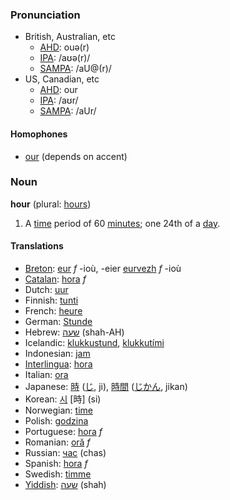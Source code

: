 ===Pronunciation===
*British, Australian, etc
**[[w:AHD|AHD]]: ouə(r)
**[[w:IPA|IPA]]: /aʊə(r)/
**[[w:SAMPA|SAMPA]]: /aU@(r)/
*US, Canadian, etc
**[[w:AHD|AHD]]: our
**[[w:IPA|IPA]]: /aʊr/
**[[w:SAMPA|SAMPA]]: /aUr/
====Homophones====
*[[our]] (depends on accent)

===Noun===
'''hour''' (plural: [[hours]])

# A [[time]] period of 60 [[minute]]s; one 24th of a [[day]].

====Translations====
*[[Breton]]: [[eur]] ''f'' -ioù, -eier [[eurvezh]] ''f'' -ioù
*[[Catalan]]: [[hora]] ''f''
*Dutch: [[uur]]
*Finnish: [[tunti]]
*French: [[heure]]
*German: [[Stunde]]
*Hebrew: [[שעה]] (shah-AH)
*Icelandic: [[klukkustund]], [[klukkutími]]
*Indonesian: [[jam]]
*[[Interlingua]]: [[hora]]
*Italian: [[ora]]
*Japanese: [[時]] ([[じ]], ji), [[時間]] ([[じかん]], jikan)
*Korean: [[시]] [時] (si)
*Norwegian: [[time]]
*Polish: [[godzina]]
*Portuguese: [[hora]] ''f''
*Romanian: [[oră]] ''f''
*Russian: [[час]] (chas)
*Spanish: [[hora]] ''f''
*Swedish: [[timme]]
*[[Yiddish]]: [[שעה]] (shah)